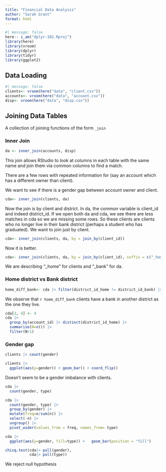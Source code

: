 ```yaml
---
title: "Financial Data Analysis"
author: "Sarah Grant"
format: html
---
```

```r
#| message: false
here:: i_am("dplyr-102.Rproj")
library(here)
library(vroom)
library(dplyr)
library(tidyr)
library(ggplot2)
```

## Data Loading
```r
#| message: false
clients<- vroom(here("data", "client.csv"))
accounts<- vroom(here("data", "account.csv"))
disp<- vroom(here("data", "disp.csv"))
```

## Joining Data Tables
A collection of joining functions of the form `_join`

### Inner Join
```r
da <- inner_join(accounts, disp)
```
This join allows RStudio to look at columns in each table with the same name and join them via common columns to find a match.

There are a few rows with repeated information for (say an account which has a different owner than client). 

We want to see if there is a gender gap between account owner and client.

```r
cda<- inner_join(clients, da)
```
Now the join is by client and district. In da, the common variable is client_id and indeed district_id. If we open both da and cda, we see there are less matches in cda so we are missing some rows. So these clients are clients who no longer live in their bank district (perhaps a student who has graduated). We want to join just by client.
```r
cda<- inner_join(clients, da, by = join_by(client_id))
```

Now it is better.
```r
cda<- inner_join(clients, da, by = join_by(client_id), suffix = c("_home", "_bank"))
```
We are describing "_home" for clients and "_bank" for da.

### Home district vs Bank district
```r
home_diff_bank<- cda |> filter(district_id_home != district_id_bank) |> nrow()
```
We observe that `r home_diff_bank` clients have a bank in another district as the one they live.
```r
cda[3, 4] <- 4
cda |> 
  group_by(account_id) |> distinct(district_id_home) |>
  summarise(N=n()) |>
  filter(N>1)
```
### Gender gap
```r
clients |> count(gender)
```
```r
clients |>
  ggplot(aes(y=gender)) + geom_bar() + coord_flip()
```
Doesn't seem to be a gender imbalance with clients.

```r
cda |>
  count(gender, type)
```
```r
cda |>
  count(gender, type) |>
  group_by(gender) |>
  mutate(freq=n/sum(n)) |>
  select(-n) |>
  ungroup() |>
  pivot_wider(values_from = freq, names_from= type)
```
```r
cda |> 
  ggplot(aes(y=gender, fill=type)) +   geom_bar(position = "fill")
```
```r
chisq.test(cda|> pull(gender),
           cda|> pull(type))
```
We reject null hypothesis










